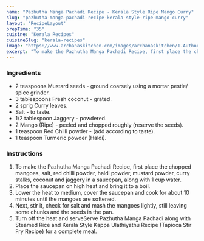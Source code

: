 ---
name: "Pazhutha Manga Pachadi Recipe - Kerala Style Ripe Mango Curry"
slug: "pazhutha-manga-pachadi-recipe-kerala-style-ripe-mango-curry"
layout: 'RecipeLayout'
prepTime: "35"
cuisine: "Kerala Recipes"
cuisineSlug: "kerala-recipes"
image: "https://www.archanaskitchen.com/images/archanaskitchen/1-Author/Praerna_Kartha/Pazhutha_Manga_Pachadi_Recipe_Kerala_Style_Ripe_Mango_Curry.jpg"
excerpt: "To make the Pazhutha Manga Pachadi Recipe, first place the chopped mangoes, salt, red chilli powder, haldi powder, mustard powder, curry stalks, coconut and jaggery in a saucepan, along with 1 cup water"
---

### Ingredients

- 2 teaspoons Mustard seeds - ground coarsely using a mortar pestle/ spice grinder.
- 3 tablespoons Fresh coconut - grated.
- 2 sprig Curry leaves.
- Salt - to taste.
- 1/2 tablespoon Jaggery - powdered.
- 2 Mango (Ripe) - peeled and chopped roughly (reserve the seeds).
- 1 teaspoon Red Chilli powder - (add according to taste).
- 1 teaspoon Turmeric powder (Haldi).

### Instructions

1. To make the Pazhutha Manga Pachadi Recipe, first place the chopped mangoes, salt, red chilli powder, haldi powder, mustard powder, curry stalks, coconut and jaggery in a saucepan, along with 1 cup water.
1. Place the saucepan on high heat and bring it to a boil.
1. Lower the heat to medium, cover the saucepan and cook for about 10 minutes until the mangoes are softened.
1. Next, stir it, check for salt and mash the mangoes lightly, still leaving some chunks and the seeds in the pan.
1. Turn off the heat and serveServe Pazhutha Manga Pachadi along with Steamed Rice and Kerala Style Kappa Ulathiyathu Recipe (Tapioca Stir Fry Recipe) for a complete meal.
